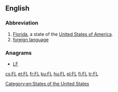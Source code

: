 ==English==

===Abbreviation===
{{head|en|abbreviation}}

# [[Florida]], a state of the [[United States of America]].
# [[foreign language]]

===Anagrams===
* [[LF#English|LF]]

[[Category:en:States of the United States]]

[[cs:FL]]
[[et:FL]]
[[fr:FL]]
[[ku:FL]]
[[hu:FL]]
[[pl:FL]]
[[fi:FL]]
[[tr:FL]]